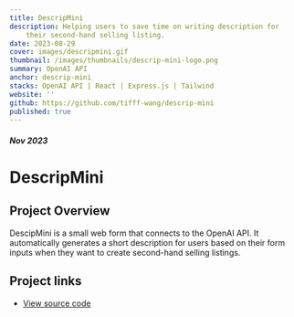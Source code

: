 ```yaml
---
title: DescripMini
description: Helping users to save time on writing description for
    their second-hand selling listing.
date: 2023-08-29
cover: images/descripmini.gif
thumbnail: /images/thumbnails/descrip-mini-logo.png
summary: OpenAI API
anchor: descrip-mini
stacks: OpenAI API | React | Express.js | Tailwind
website: ''
github: https://github.com/tifff-wang/descrip-mini
published: true
---
```


##### Nov 2023

# DescripMini

## Project Overview

DescipMini is a small web form that connects to the OpenAI API. It
automatically generates a short description for users based on their
form inputs when they want to create second-hand selling listings.

## Project links

-   [View source code](https://github.com/tifff-wang/descrip-mini)
